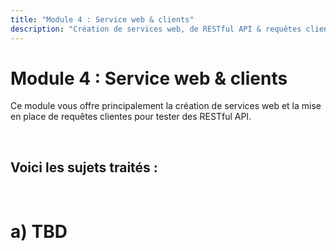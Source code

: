 ```yaml
---
title: "Module 4 : Service web & clients"
description: "Création de services web, de RESTful API & requêtes clientes"
---
```


# Module 4 : Service web & clients
Ce module vous offre principalement la création de services web et la mise en place de 
requêtes clientes pour tester des RESTful API.

<br/>

Voici les sujets traités :
- 

<br/>

# <a id="a"></a>a) TBD

<br/>